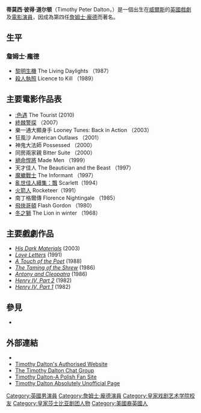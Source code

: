 {{request translation|en}}
{{noteTA
|T=zh-hans:蒂莫西·道尔顿;zh-hk:鐵摩·達頓;zh-tw:提摩西·達頓;
|G1=Show
|G2=Movie
|1=zh-hans:蒂莫西;zh-hk:鐵摩;zh-tw:提摩西;
|2=zh-hans:道尔顿;zh-hk:達頓;zh-tw:達頓;
}}
{{Infobox entertainer
| name = 蒂莫西·道尔顿<br />Timothy Dalton
| type = 男演员
| image = 
| imagesize = 250px
| caption = 1987年的提摩西·達頓
| birthname = 蒂莫西·彼得·道尔顿<br />(Timothy Peter Dalton)
| birthdate = {{birth date and age|1946|3|21}}
| location = {{GB}}[[英國|英國]][[威爾斯|威爾斯]]
| homepage = {{URL|www.timothydalton.com}}
| notable role = '''[[腓力二世_(法兰西)|腓力二世]]''' in ''[[冬獅|冬獅]]''<br />'''[[Prince_Barin|Prince Barin]]''' in ''[[Flash_Gordon|Flash Gordon]]''<br />'''Edward Rochester''' in ''[[Jane_Eyre_(1983_BBC)|Jane Eyre]]''<br />'''[[詹姆士·龐德|詹姆士·龐德]]''' in ''[[黎明生機|黎明生機]]'' and ''[[殺人執照|殺人執照]]''<br />'''Neville Sinclair''' in ''[[The_Rocketeer|The Rocketeer]]''<br />'''[[Rhett_Butler|Rhett Butler]]''' in ''[[Scarlett_(TV_miniseries)|Scarlett]]''<br />'''[[Julius_Caesar|Julius Caesar]]''' in ''[[Cleopatra_(1999_film)|Cleopatra]]''<br />'''[[Lord_Asriel|Lord Asriel]]''' in ''[[His_Dark_Materials|His Dark Materials]]''<br />'''Simon Skinner''' in ''[[Hot_Fuzz|Hot Fuzz]]''
}}
'''蒂莫西·彼得·道尔顿'''（Timothy Peter Dalton，{{bd|1946年|3月21日}}）是一個出生在[[威爾斯|威爾斯]]的[[英國|英國]][[戲劇|戲劇]]及[[電影|電影]][[演員|演員]]，因成為第四任[[詹姆士·龐德|詹姆士·龐德]]而著名。

== 生平 ==
=== 詹姆士·龐德 ===
* [[黎明生機|黎明生機]] The Living Daylights （1987）
* [[殺人執照|殺人執照]] Licence to Kill （1989）

== 主要電影作品表 ==
* [[:色遇|:色遇]] The Tourist (2010)
* [[終棘警探|終棘警探]] （2007）
* 樂一通大顯身手 Looney Tunes: Back in Action （2003）
* 狂風沙 American Outlaws （2001）
* 神鬼大法師 Possessed （2000）
* 同房兩家親 Bitter Suite （2000）
* [[絕命悍將|絕命悍將]] Made Men （1999）
* 天才佳人 The Beautician and the Beast （1997）
* [[魔蠍戰士|魔蠍戰士]] The Informant （1997）
* [[亂世佳人續集：飄|亂世佳人續集：飄]] Scarlett（1994）
* [[火箭人|火箭人]] Rocketeer（1991）
* 南丁格爾傳 Florence Nightingale （1985）
* [[飛俠哥頓_(電影)|飛俠哥頓]] Flash Gordon （1980）
* [[冬之獅|冬之獅]] The Lion in winter （1968）

== 主要戲劇作品 ==
* ''[[His_Dark_Materials|His Dark Materials]]'' (2003)
* ''[[Love_Letters|Love Letters]]'' (1991)
* ''[[A_Touch_of_the_Poet|A Touch of the Poet]]'' (1988)
* ''[[The_Taming_of_the_Shrew|The Taming of the Shrew]]'' (1986)
* ''[[Antony_and_Cleopatra|Antony and Cleopatra]]'' (1986)
* ''[[Henry_IV,_Part_2|Henry IV, Part 2]]'' (1982)
* ''[[Henry_IV,_Part_1|Henry IV, Part 1]]'' (1982)

== 參見 ==
* {{note|1971}} {{cite web | title=Dalton offered the role of Bond in 1971 | work=Why did Timothy Dalton only make two? | url=http://www.ianfleming.org/mkkbb/afjbfaq/4.shtml | accessdate=January 30, 2006 | deadurl=yes | archiveurl=https://web.archive.org/web/20060312204520/http://www.ianfleming.org/mkkbb/afjbfaq/4.shtml | archivedate=2006年3月12日 }}

== 外部連結 ==
* {{imdb name|id=0001096|name=Timothy Dalton}}
* [http://www.timothydalton.com/ Timothy Dalton's Authorised Website] {{Wayback|url=http://www.timothydalton.com/ |date=20070409100757 }}
* [http://www.pelicanpromotions.com.au/dalton/ The Timothy Dalton Chat Group]
* [http://www.timothydalton.prv.pl/ Timothy Dalton-A Polish Fan Site]
* [https://www.webcitation.org/query?id=1256585745487602&url=www.geocities.com/Hollywood/Film/7518/entrance/entrance.htm Timothy Dalton Absolutely Unofficial Page]

{{sequence
 | list = ''[[詹姆士·龐德|詹姆士·龐德]]''演员<br /><small>1987年–1989年</small>
 | prev = [[羅渣·摩亞|羅渣·摩亞]] <br /> 1973年–1985年
 | next = [[皮雅斯·布士南|皮雅斯·布士南]] <br /> 1995年–2002年
}}
{{James Bonds Films}}
{{Authority control}}
{{DEFAULTSORT:Dalton, Timothy}}
[[Category:英國男演員|Category:英國男演員]]
[[Category:詹姆士·龐德演員|Category:詹姆士·龐德演員]]
[[Category:皇家戏剧艺术学院校友|Category:皇家戏剧艺术学院校友]]
[[Category:皇家莎士比亚剧团人物|Category:皇家莎士比亚剧团人物]]
[[Category:美國裔英國人|Category:美國裔英國人]]
